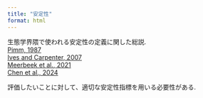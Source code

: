```yaml
---
title: "安定性"
format: html
---
```


生態学界隈で使われる安定性の定義に関した総説.\
[Pimm, 1987](https://doi.org/10.1038/307321a0)\
[Ives and Carpenter, 2007](https://doi.org/10.1126/science.1133258)\
[Meerbeek et al., 2021](https://doi.org/10.1111/1365-2745.13651)\
[Chen et al., 2024](https://doi.org/10.1016/j.physrep.2024.08.001)

評価したいことに対して、適切な安定性指標を用いる必要性がある.